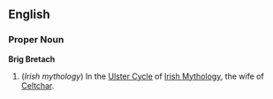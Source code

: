 ==English==

===Proper Noun===
'''Brig Bretach'''

#(''Irish mythology'') In the [[Ulster Cycle]] of [[Irish Mythology]], the wife of [[Celtchar]].